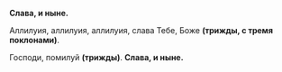 **Слава, и ныне.**

Аллилуия, аллилуия, аллилуия, слава Тебе, Боже **(трижды, с тремя поклонами)**.

Господи, помилуй **(трижды)**. **Слава, и ныне.**
